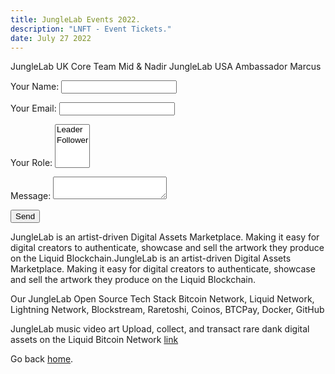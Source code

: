 ```yaml
---
title: JungleLab Events 2022.
description: "LNFT - Event Tickets."
date: July 27 2022
---
```


JungleLab UK Core Team Mid & Nadir
JungleLab USA Ambassador Marcus

<form name="contact" method="POST" data-netlify="true">
  <p>
    <label>Your Name: <input type="text" name="name" /></label>
  </p>
  <p>
    <label>Your Email: <input type="email" name="email" /></label>
  </p>
  <p>
    <label>Your Role: <select name="role[]" multiple>
      <option value="leader">Leader</option>
      <option value="follower">Follower</option>
    </select></label>
  </p>
  <p>
    <label>Message: <textarea name="message"></textarea></label>
  </p>
  <p>
    <button type="submit">Send</button>
  </p>
</form>


JungleLab is an artist-driven Digital Assets Marketplace. Making it easy for digital creators to authenticate, showcase and sell the artwork they produce on the Liquid Blockchain.JungleLab is an artist-driven Digital Assets Marketplace. Making it easy for digital creators to authenticate, 
showcase and sell the artwork they produce on the Liquid Blockchain.

Our JungleLab Open Source Tech Stack
Bitcoin Network, Liquid Network, Lightning Network, Blockstream, Raretoshi, Coinos, BTCPay, Docker, GitHub

JungleLab music video art
Upload, collect, and transact rare dank digital assets on the Liquid Bitcoin Network [link](https://junglelab.io)


Go back [home](/).